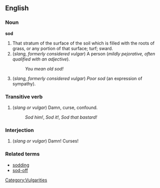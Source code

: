 ==English==

===Noun===
'''sod'''

#That stratum of the surface of the soil which is filled with the roots of grass, or any portion of that surface; turf; sward.
#(''slang, formerly considered vulgar'') A person (''mildly pejorative, often qualified with an adjective'').
#: ''You mean old sod!''
#(''slang, formerly considered vulgar'') ''Poor sod'' (an expression of sympathy).

===Transitive verb===
#(''slang or vulgar'') Damn, curse, confound.
#:  ''Sod him!'', ''Sod it!'', ''Sod that bastard!''
 
===Interjection===

#(''slang or vulgar'') Damn!  Curses!

===Related terms===
*[[sodding]]
*[[sod-off]]

[[Category:Vulgarities]]